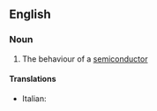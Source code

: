 ==English==

===Noun===
{{en-noun|-}}

# {{lb|en|physics}} The behaviour of a [[semiconductor]]

====Translations====
{{trans-top|The behaviour of a semiconductor}}
* Italian: {{t|it|semiconduzione|f}}
{{trans-mid}}
{{trans-bottom}}